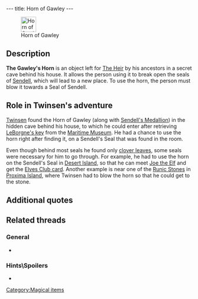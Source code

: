 ---
title: Horn of Gawley
---

[[Image:Horn_of_Gawley.png|right|41px|frame|Horn of Gawley]]

{{Quote|
Quote=Gawley's Horn: (ENTER) key. For use on the Seals of Sendell. It will allow you to break them open, which will subsequently allow you to access new places.|
Character=Official description}}

==Description==
'''The Gawley's Horn''' is an object left for [[Legend of Sendell|The Heir]] by his ancestors in a secret cave behind his house. It allows the person using it to break open the seals of [[Sendell]], which will lead to a new place. To use the horn, the person must blow it towards a Seal of Sendell.

==Role in Twinsen's adventure==
[[Twinsen]] found the Horn of Gawley (along with [[Sendell's Medallion]]) in the hidden cave behind his house, to which he could enter after retrieving [[Key to the Heir's room|LeBorgne's key]] from the [[Maritime Museum]]. He had a chance to use the horn right after finding it, on a Sendell's Seal that was found in the room.

Even though behind most seals he found only [[clover leaves]], some seals were necessary for him to go through. For example, he had to use the horn on the Sendell's Seal in [[Desert Island]], so that he can meet [[Joe the Elf]] and get the [[Elves Club card]]. Another example is near one of the [[Runic Stones]] in [[Proxima Island]], where Twinsen had to blow the horn so that he could get to the stone.

==Additional quotes==
{{Quote|
Quote=You've just found Gawley's Horn, an object left for you by your ancestors.|
Character=What Twinsen heard when finding the horn}}

==Related threads==
===General===
* {{thread|id=6289|title=Favourite Horn}}

===Hints\Spoilers===
* {{thread|id=1372|title=Do you know....}}

[[Category:Magical items]]